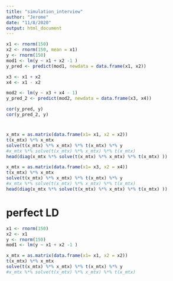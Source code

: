 ```yaml
---
title: "simulation_interview"
author: "Jerome"
date: "11/8/2020"
output: html_document
---
```


```r
x1 <- rnorm(150)
x2 <- rnorm(150, mean = x1)
y <- rnorm(150)
mod1 <- lm(y ~ x1 + x2 -1 )
y_pred <- predict(mod1, newdata = data.frame(x1, x2))

x3 <- x1 + x2
x4 <- x1 - x2

mod2 <- lm(y ~ x3 + x4 - 1)
y_pred_2 <- predict(mod2, newdata = data.frame(x3, x4))

cor(y_pred, y)
cor(y_pred_2, y)
```
# 


```r
x_mtx = as.matrix(data.frame(x1= x1, x2 = x2))
t(x_mtx) %*% x_mtx
solve(t(x_mtx) %*% x_mtx) %*% t(x_mtx) %*% y 
#x_mtx %*% solve(t(x_mtx) %*% x_mtx) %*% t(x_mtx) 
head(diag(x_mtx %*% solve(t(x_mtx) %*% x_mtx) %*% t(x_mtx) ))

```

```r
x_mtx = as.matrix(data.frame(x1= x3, x2 = x4))
t(x_mtx) %*% x_mtx
solve(t(x_mtx) %*% x_mtx) %*% t(x_mtx) %*% y 
#x_mtx %*% solve(t(x_mtx) %*% x_mtx) %*% t(x_mtx) 
head(diag(x_mtx %*% solve(t(x_mtx) %*% x_mtx) %*% t(x_mtx) ))
```

# perfect LD
```r
x1 <- rnorm(150)
x2 <- x1
y <- rnorm(150)
mod1 <- lm(y ~ x1 + x2 -1 )
```

```r
x_mtx = as.matrix(data.frame(x1= x1, x2 = x2))
t(x_mtx) %*% x_mtx
solve(t(x_mtx) %*% x_mtx) %*% t(x_mtx) %*% y 
#x_mtx %*% solve(t(x_mtx) %*% x_mtx) %*% t(x_mtx) 
```

